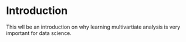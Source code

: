 # Introduction {#intro}

This wll be an introduction on why learning multivartiate analysis is very important for data science.
